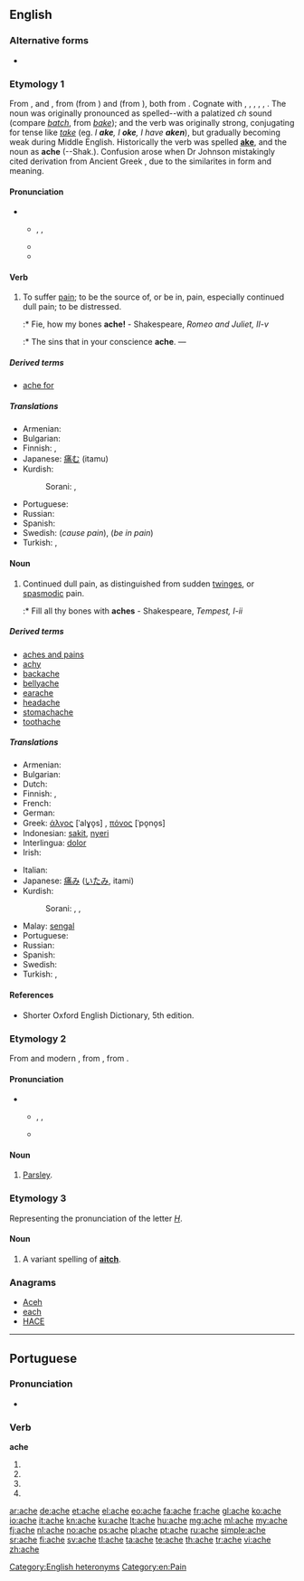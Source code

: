 ==English==

===Alternative forms===
* {{l|en|ake}} {{qualifier|obsolete}}

===Etymology 1===
From {{etyl|enm}} {{term|aken|pos=verb|lang=enm}}, and {{term|ache|pos=noun|lang=enm}}, from {{etyl|ang}} {{term|acan|pos=verb|lang=ang}} (from {{proto|Germanic|akanan|to be bad, be evil|lang=en}}) and {{term|æce|æċe|pos=noun|lang=ang}} (from {{proto|Germanic|akiz|lang=en}}), both from {{proto|Indo-European|ag-|sin, crime|lang=en}}. Cognate with {{etyl|nds|-}} {{term|aken|lang=nds}}, {{term|äken||to hurt, ache|lang=nds}}, {{etyl|frr|-}} {{term|akelig|lang=frr}}, {{term|æklig||terrible, miserable, sharp, intense|lang=frr}}, {{etyl|fy|-}} {{term|aaklik||nasty, horrible, dismal, dreary|lang=fy}}, {{etyl|nl|-}} {{term|akelig||nasty, horrible|lang=nl}}. The noun was originally pronounced as spelled--with a palatized ''ch'' sound (compare ''[[batch]]'', from ''[[bake]]''); and the verb was originally strong, conjugating for tense like ''[[take]]'' (eg. ''I '''ake''', I '''oke''', I have '''aken''' ''), but gradually becoming weak during Middle English. Historically the verb was spelled '''[[ake]]''', and the noun as '''ache''' (--Shak.). Confusion arose when Dr Johnson mistakingly cited derivation from Ancient Greek {{term|ἄχος||tr=áchos|pain|lang=grc}}, due to the similarites in form and meaning.

====Pronunciation====
** {{enPR|āk}}, {{IPA|/eɪk/}}, {{SAMPA|/eIk/}}
** {{audio|en-us-ache.ogg|Audio (US)}}
** {{rhymes|eɪk}}

====Verb====
{{en-verb|aches|aching|'''[[oke]]''' {{qualifier|obsolete}} or '''[[ached]]'''|'''[[aken]]''' {{qualifier|obsolete}} or '''[[ached]]'''}}

# {{intransitive}} To suffer [[pain]]; to be the source of, or be in, pain, especially continued dull pain; to be distressed.
#:* Fie, how my bones '''ache!''' - Shakespeare, ''Romeo and Juliet, II-v''
#:* The sins that in your conscience '''ache'''. &mdash;

=====Derived terms=====
* [[ache for]]

=====Translations=====
{{trans-top|be distressed}}
* Armenian: {{t-|hy|ցավել|tr=c’avel}}
* Bulgarian: {{t+|bg|боли}}
* Finnish: {{t+|fi|särkeä}}, {{t-|fi|jomottaa}}
* Japanese: [[痛む]] (itamu)
* Kurdish:
*: Sorani: {{t|ku|ئێش|tr=aésh|sc=ku-Arab}}, {{t|ku|یێش|tr=yésh|sc=ku-Arab}}
{{trans-mid}}
* Portuguese: {{t+|pt|doer}}
* Russian: {{t|ru|болеть|m|sc=Cyrl|tr=bolét'}}
* Spanish: {{t-|es|doler}}
* Swedish: {{t+|sv|värka}} (''cause pain''), {{t-|sv|ha ont}} (''be in pain'')
* Turkish: {{t+|tr|ağrımak}}, {{t+|tr|acımak}}
{{trans-bottom}}

====Noun====
{{en-noun}}

# Continued dull pain, as distinguished from sudden [[twinges]], or [[spasmodic]] pain.
#:* Fill all thy bones with '''aches''' - Shakespeare, ''Tempest, I-ii''

=====Derived terms=====
* [[aches and pains]]
* [[achy]]
* [[backache]]
* [[bellyache]]
* [[earache]]
* [[headache]]
* [[stomachache]]
* [[toothache]]

=====Translations=====
{{trans-top|dull pain}}
* Armenian: {{t-|hy|ցավ|tr=c’av}}
* Bulgarian: {{t|bg|болка}}
* Dutch: {{t+|nl|pijn|m}}
* Finnish: {{t-|fi|särky}}, {{t+|fi|kipu}}
* French: {{t+|fr|douleur|f}}
* German: {{t+|de|Schmerz|m}}
* Greek: [[άλγος]] [ˈalɣo̞s] {{n}}, [[πόνος]] [ˈpo̞no̞s] {{m}}
* Indonesian: [[sakit]], [[nyeri]]
* Interlingua: [[dolor]]
* Irish: {{t-|ga|tinneas|m|xs=Irish}}
{{trans-mid}}
* Italian: {{t+|it|dolore}}
* Japanese: [[痛み]] ([[いたみ]], itami)
* Kurdish:
*: Sorani: {{t|ku|ئێش|tr=aésh|sc=ku-Arab}}, {{t|ku|یێش|tr=yésh|sc=ku-Arab}}, {{t-|ku|ژان|tr=jan|sc=ku-Arab}}
* Malay: [[sengal]]
* Portuguese: {{t+|pt|dor|f}}
* Russian: {{t+|ru|боль|f}}
* Spanish: {{t+|es|dolor|m}}
* Swedish: {{t+|sv|värk|c}}
* Turkish: {{t+|tr|ağrı}}, {{t+|tr|acı}}
{{trans-bottom}}

====References====
* Shorter Oxford English Dictionary, 5th edition.

===Etymology 2===
From {{etyl|fro}} and modern {{etyl|fr}} {{term|ache|lang=fr}}, from {{etyl|la}} {{term|apium||parsley|lang=la}}, from {{etyl|he}} {{term|עכור|lang=he|tr=achor||trouble, disturb}}.

====Pronunciation====
** {{enPR|āch}}, {{IPA|/eɪtʃ/}}, {{SAMPA|/eItS/}}
** {{rhymes|eɪtʃ}}

====Noun====
{{en-noun}}

# {{obsolete}} [[parsley|Parsley]].

===Etymology 3===
Representing the pronunciation of the letter ''[[H]]''.

====Noun====
{{en-noun}}

# {{rare}} A variant spelling of '''[[aitch]]'''.

===Anagrams===
* [[Aceh#English|Aceh]]
* [[each#English|each]]
* [[HACE#English|HACE]]

[[Category:English heteronyms]]
[[Category:en:Pain]]

----

==Portuguese==

===Pronunciation===
* {{hyphenation|a|che}}

===Verb===
'''ache'''

# {{pt-verb form of|achar|ar|subjunctive|present|singular|first}}
# {{pt-verb form of|achar|ar|subjunctive|present|singular|third}}
# {{pt-verb form of|achar|ar|imperative|affirmative|singular|third|}}
# {{pt-verb form of|achar|ar|imperative|negative|singular|third|}}

[[ar:ache]]
[[de:ache]]
[[et:ache]]
[[el:ache]]
[[eo:ache]]
[[fa:ache]]
[[fr:ache]]
[[gl:ache]]
[[ko:ache]]
[[io:ache]]
[[it:ache]]
[[kn:ache]]
[[ku:ache]]
[[lt:ache]]
[[hu:ache]]
[[mg:ache]]
[[ml:ache]]
[[my:ache]]
[[fj:ache]]
[[nl:ache]]
[[no:ache]]
[[ps:ache]]
[[pl:ache]]
[[pt:ache]]
[[ru:ache]]
[[simple:ache]]
[[sr:ache]]
[[fi:ache]]
[[sv:ache]]
[[tl:ache]]
[[ta:ache]]
[[te:ache]]
[[th:ache]]
[[tr:ache]]
[[vi:ache]]
[[zh:ache]]